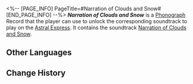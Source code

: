 <%-- [PAGE_INFO]
PageTitle=#Narration of Clouds and Snow#
[END_PAGE_INFO] --%>
{{Item Infobox
|title       = ''Narration of Clouds and Snow''
|id          = 210402
|image       = Item Narration of Clouds and Snow.png{{subst:void|<!--$UPLOAD:<<SpriteOutput/ItemFigures/210001.png>-<Item Narration of Clouds and Snow.png>-<Item Icons>>-->}}
|type        = Disk
|invCategory = Valuables
|rarity      = 3
|effect      = 
|description = A record that can be played on the Express' phonograph. It might be a chance acquisition or a gift from someone else. All sorts of memories surge up when the music plays &mdash; the smiles, encounters, touches, and the excitement of battle. Maybe that is why people still collect records even as society rapidly advances.<br />The current record contains the track "Narration of Clouds and Snow."
}}
{{Description|''When the Eye of Twilight closes their eyes, they bestow clouds and snow to the people.''}}
'''''Narration of Clouds and Snow''''' is a [[Phonograph]] Record that the player can use to unlock the corresponding soundtrack to play on the [[Astral Express]]. It contains the soundtrack [[Narration of Clouds and Snow]].

==Other Languages==
{{Other Languages
|en   = ''Narration of Clouds and Snow''
|zhs  = 《云雪的叙歌》
|zht  = 《雲雪的敘歌》
|ja   = 『雲雪のバラード』
|ko   = ≪구름과 눈이 들려주는 노래≫
|es   = Canto de nieve y nubes
|fr   = ''Narration of Clouds and Snow''
|ru   = Narration of Clouds and Snow
|th   = "Narration of Clouds and Snow"
|vi   = "Bài Ca Mây Tuyết"
|de   = „Erzählung von Wolken und Schnee“
|id   = "Narration of Clouds and Snow"
|pt   = "Narration of Clouds and Snow"
}}

==Change History==
{{Change History|3.3}}